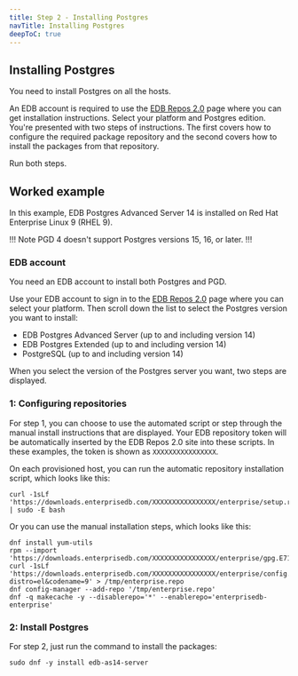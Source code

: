 ```yaml
---
title: Step 2 - Installing Postgres
navTitle: Installing Postgres
deepToC: true
---
```


## Installing Postgres

You need to install Postgres on all the hosts.

An EDB account is required to use the [EDB Repos 2.0](https://www.enterprisedb.com/repos) page where you can get installation instructions.
Select your platform and Postgres edition. 
You're presented with two steps of instructions. The first covers how to configure the required package repository and the second covers how to install the packages from that repository.

Run both steps.

## Worked example

In this example, EDB Postgres Advanced Server 14 is installed on Red Hat Enterprise Linux 9 (RHEL 9).

!!! Note
PGD 4 doesn't support Postgres versions 15, 16, or later.
!!!

### EDB account

You need an EDB account to install both Postgres and PGD.

Use your EDB account to sign in to the [EDB Repos 2.0](https://www.enterprisedb.com/repos) page where you can select your platform. Then scroll down the list to select the Postgres version you want to install:

* EDB Postgres Advanced Server (up to and including version 14)
* EDB Postgres Extended (up to and including version 14)
* PostgreSQL (up to and including version 14)


When you select the version of the Postgres server you want, two steps are displayed.


### 1: Configuring repositories

For step 1, you can choose to use the automated script or step through the manual install instructions that are displayed. Your EDB repository token will be automatically inserted by the EDB Repos 2.0 site into these scripts. 
In these examples, the token is shown as `XXXXXXXXXXXXXXXX`.

On each provisioned host, you can run the automatic repository installation script, which looks like this: 

```shell
curl -1sLf 'https://downloads.enterprisedb.com/XXXXXXXXXXXXXXXX/enterprise/setup.rpm.sh' | sudo -E bash
```

Or you can use the manual installation steps, which looks like this:

```shell
dnf install yum-utils 
rpm --import 'https://downloads.enterprisedb.com/XXXXXXXXXXXXXXXX/enterprise/gpg.E71EB0829F1EF813.key'
curl -1sLf 'https://downloads.enterprisedb.com/XXXXXXXXXXXXXXXX/enterprise/config.rpm.txt?distro=el&codename=9' > /tmp/enterprise.repo
dnf config-manager --add-repo '/tmp/enterprise.repo'
dnf -q makecache -y --disablerepo='*' --enablerepo='enterprisedb-enterprise'
```

### 2: Install Postgres

For step 2, just run the command to install the packages:

```
sudo dnf -y install edb-as14-server
```
